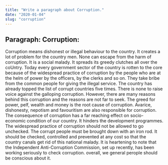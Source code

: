 ```yaml
---
title: "Write a paragraph about Corruption."
date: "2020-01-04"
slug: "corruption"
---
```


## Paragraph: Corruption:

Corruption means dishonest or illegal behaviour to the country. It creates a lot of problem for the country men. None can escape from the harm of corruption. It is a social
malady. It spreads its greedy clutches all over the coUntry.
Today every government sector of the country is rotten to the core because of the
widespread practice of corruption by the people who are at the helm of power by the
officers, by the clerks and so on. They take bribe from the common people for giving the
illegal service. The country has already topped the list of corrupt countries five times.
There is none to raise voice against the galloping corruption. However, there are many
reasons behind this corruption and the reasons are not far to seek. The greed for
power, pelf, wealth and money is the root cause of corruption. Avarice,
dishonesty, nepotism and favouritism are also responsible for corruption. The consequence
of corruption has a far reaching effect on socio-economic condition of our country. It
hinders the development programmes. The widespread practice of corruption should not be
allowed to go unchecked. The corrupt people must be brought down with an iron
rod. It should be checked, controlled and prevented at any cost so that the country canals get rid of this national malady. It is heartening to note that the Independent
Anti-Corruption Commission, set up recently, has been working seriously to check
corruption. overall, we general perople should be conscious about it.
